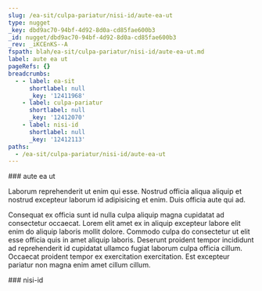 ```yaml
---
slug: /ea-sit/culpa-pariatur/nisi-id/aute-ea-ut
type: nugget
_key: dbd9ac70-94bf-4d92-8d0a-cd85fae600b3
_id: nugget/dbd9ac70-94bf-4d92-8d0a-cd85fae600b3
_rev: _iKCEnKS--A
fspath: blah/ea-sit/culpa-pariatur/nisi-id/aute-ea-ut.md
label: aute ea ut
pageRefs: {}
breadcrumbs:
  - - label: ea-sit
      shortlabel: null
      _key: '12411968'
    - label: culpa-pariatur
      shortlabel: null
      _key: '12412070'
    - label: nisi-id
      shortlabel: null
      _key: '12412113'
paths:
  - /ea-sit/culpa-pariatur/nisi-id/aute-ea-ut
---
```


<NuggetArea>
<Nugget slug="/ea-sit/culpa-pariatur/nisi-id/aute-ea-ut" type="nugget" _key="dbd9ac70-94bf-4d92-8d0a-cd85fae600b3" _id="nugget/dbd9ac70-94bf-4d92-8d0a-cd85fae600b3" _rev="_iKCEnKS--A" fspath="blah/ea-sit/culpa-pariatur/nisi-id/aute-ea-ut.md" label="aute ea ut" paths="/ea-sit/culpa-pariatur/nisi-id/aute-ea-ut">
<NuggetBody>
### aute ea ut

Laborum reprehenderit ut enim qui esse. Nostrud officia aliqua aliquip et nostrud excepteur laborum id adipisicing et enim. Duis officia aute qui ad.

Consequat ex officia sunt id nulla culpa aliquip magna cupidatat ad consectetur occaecat. Lorem elit amet ex in aliquip excepteur labore elit enim do aliquip laboris mollit dolore. Commodo culpa do consectetur ut elit esse officia quis in amet aliquip laboris. Deserunt proident tempor incididunt ad reprehenderit id cupidatat ullamco fugiat laborum culpa officia cillum. Occaecat proident tempor ex exercitation exercitation. Est excepteur pariatur non magna enim amet cillum cillum.

</NuggetBody>
<Breadcrumbs>
<Crumbs>
<Crumb _key="12411968" label="ea-sit" /><Crumb _key="12412070" label="culpa-pariatur" /><Crumb _key="12412113" label="nisi-id" />
</Crumbs>
</Breadcrumbs>
</Nugget>

<NuggetsInbound>
</NuggetsInbound>
<NuggetsOutbound>
</NuggetsOutbound>
</NuggetArea>
<PassagesInbound>
<Passage direction="inbound" type="passage" _key="12412113" _id="passage/12412113" _rev="_iKCEnKS--_" label="nisi-id" passage="nisi-id" fspath="blah/ea-sit/culpa-pariatur/nisi-id" paths="/ea-sit/culpa-pariatur/nisi-id" slug="/ea-sit/culpa-pariatur/nisi-id">
<NuggetBody>
### nisi-id

</NuggetBody>
<Breadcrumbs>
<Crumbs>
<Crumb _key="12411968" label="ea-sit" /><Crumb _key="12412070" label="culpa-pariatur" />
</Crumbs>
</Breadcrumbs>
</Passage>

</PassagesInbound>
<PassagesOutbound>
</PassagesOutbound>